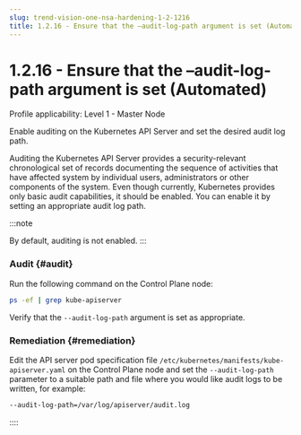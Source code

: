 ```yaml
---
slug: trend-vision-one-nsa-hardening-1-2-1216
title: 1.2.16 - Ensure that the –audit-log-path argument is set (Automated)
---
```

# 1.2.16 - Ensure that the –audit-log-path argument is set (Automated)

Profile applicability: Level 1 - Master Node

Enable auditing on the Kubernetes API Server and set the desired audit log path.

Auditing the Kubernetes API Server provides a security-relevant chronological set of records documenting the sequence of activities that have affected system by individual users, administrators or other components of the system. Even though currently, Kubernetes provides only basic audit capabilities, it should be enabled. You can enable it by setting an appropriate audit log path.

:::note

By default, auditing is not enabled.
:::

### Audit {#audit}

Run the following command on the Control Plane node:

```bash
ps -ef | grep kube-apiserver
```

Verify that the `--audit-log-path` argument is set as appropriate.

### Remediation {#remediation}

Edit the API server pod specification file `/etc/kubernetes/manifests/kube-apiserver.yaml` on the Control Plane node and set the `--audit-log-path` parameter to a suitable path and file where you would like audit logs to be written, for example:

```bash
--audit-log-path=/var/log/apiserver/audit.log
```
::::
